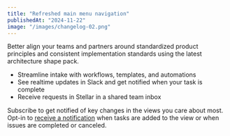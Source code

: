 ```yaml
---
title: "Refreshed main menu navigation"
publishedAt: "2024-11-22"
image: "/images/changelog-02.png"
---
```


Better align your teams and partners around standardized product principles and consistent implementation standards using the latest architecture shape pack.

- Streamline intake with workflows, templates, and automations
- See realtime updates in Slack and get notified when your task is complete
- Receive requests in Stellar in a shared team inbox

Subscribe to get notified of key changes in the views you care about most. Opt-in to [receive a notification](#0) when tasks are added to the view or when issues are completed or canceled.
